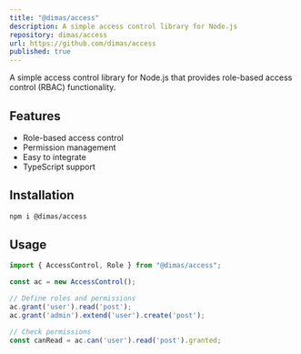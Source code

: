 ```yaml
---
title: "@dimas/access"
description: A simple access control library for Node.js
repository: dimas/access
url: https://github.com/dimas/access
published: true
---
```


A simple access control library for Node.js that provides role-based access control (RBAC) functionality.

## Features

- Role-based access control
- Permission management
- Easy to integrate
- TypeScript support

## Installation

```bash
npm i @dimas/access
```

## Usage

```typescript
import { AccessControl, Role } from "@dimas/access";

const ac = new AccessControl();

// Define roles and permissions
ac.grant('user').read('post');
ac.grant('admin').extend('user').create('post');

// Check permissions
const canRead = ac.can('user').read('post').granted;
```